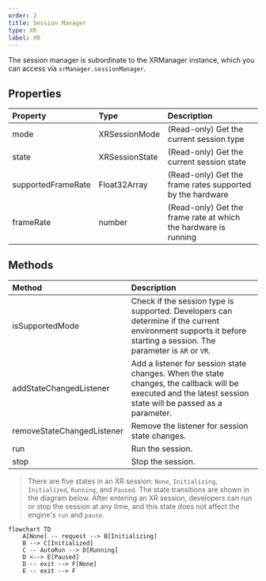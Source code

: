 ```yaml
---
order: 2
title: Session Manager
type: XR
label: XR
---
```


The session manager is subordinate to the XRManager instance, which you can access via `xrManager.sessionManager`.

## Properties

| Property           | Type           | Description                |
| :----------------- | :------------- | :------------------------- |
| mode               | XRSessionMode  | (Read-only) Get the current session type   |
| state              | XRSessionState | (Read-only) Get the current session state   |
| supportedFrameRate | Float32Array   | (Read-only) Get the frame rates supported by the hardware |
| frameRate          | number         | (Read-only) Get the frame rate at which the hardware is running |

## Methods

| Method                     | Description                                                                            |
| :------------------------- | :-------------------------------------------------------------------------------------- |
| isSupportedMode            | Check if the session type is supported. Developers can determine if the current environment supports it before starting a session. The parameter is `AR` or `VR`. |
| addStateChangedListener    | Add a listener for session state changes. When the state changes, the callback will be executed and the latest session state will be passed as a parameter. |
| removeStateChangedListener | Remove the listener for session state changes.                                          |
| run                        | Run the session.                                                                        |
| stop                       | Stop the session.                                                                       |

> There are five states in an XR session: `None`, `Initializing`, `Initialized`, `Running`, and `Paused`. The state transitions are shown in the diagram below. After entering an XR session, developers can run or stop the session at any time, and this state does not affect the engine's `run` and `pause`.

```mermaid
flowchart TD
    A[None] -- request --> B[Initializing]
    B --> C[Initialized]
    C -- AutoRun --> D[Running]
    D <--> E[Paused]
    D -- exit --> F[None]
    E -- exit --> F
```

